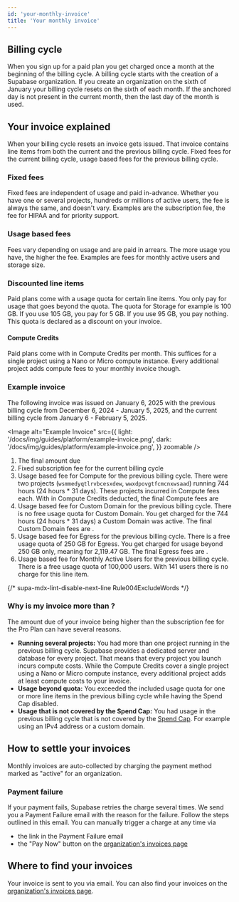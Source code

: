 ```yaml
---
id: 'your-monthly-invoice'
title: 'Your monthly invoice'
---
```


## Billing cycle

When you sign up for a paid plan you get charged once a month at the beginning of the billing cycle. A billing cycle starts with the creation of a Supabase organization. If you create an organization on the sixth of January your billing cycle resets on the sixth of each month. If the anchored day is not present in the current month, then the last day of the month is used.

## Your invoice explained

When your billing cycle resets an invoice gets issued. That invoice contains line items from both the current and the previous billing cycle. Fixed fees for the current billing cycle, usage based fees for the previous billing cycle.

### Fixed fees

Fixed fees are independent of usage and paid in-advance. Whether you have one or several projects, hundreds or millions of active users, the fee is always the same, and doesn't vary. Examples are the subscription fee, the fee for HIPAA and for priority support.

### Usage based fees

Fees vary depending on usage and are paid in arrears. The more usage you have, the higher the fee. Examples are fees for monthly active users and storage size.

### Discounted line items

Paid plans come with a usage quota for certain line items. You only pay for usage that goes beyond the quota. The quota for Storage for example is 100 GB. If you use 105 GB, you pay for 5 GB. If you use 95 GB, you pay nothing. This quota is declared as a discount on your invoice.

#### Compute Credits

Paid plans come with <Price price="10" /> in Compute Credits per month. This suffices for a single project using a Nano or Micro compute instance. Every additional project adds compute fees to your monthly invoice though.

### Example invoice

The following invoice was issued on January 6, 2025 with the previous billing cycle from December 6, 2024 - January 5, 2025, and the current billing cycle from January 6 - February 5, 2025.

<Image
  alt="Example Invoice"
  src={{
    light: '/docs/img/guides/platform/example-invoice.png',
    dark: '/docs/img/guides/platform/example-invoice.png',
  }}
  zoomable
/>

1. The final amount due
2. Fixed subscription fee for the current billing cycle
3. Usage based fee for Compute for the previous billing cycle. There were two projects (`wsmmedyqtlrvbcesxdew`, `wwxdpovgtfcmcnxwsaad`) running 744 hours (24 hours \* 31 days). These projects incurred <Price price="10" /> in Compute fees each. With <Price price="10" /> in Compute Credits deducted, the final Compute fees are <Price price="10." />
4. Usage based fee for Custom Domain for the previous billing cycle. There is no free usage quota for Custom Domain. You get charged for the 744 hours (24 hours \* 31 days) a Custom Domain was active. The final Custom Domain fees are <Price price="10.19" />.
5. Usage based fee for Egress for the previous billing cycle. There is a free usage quota of 250 GB for Egress. You get charged for usage beyond 250 GB only, meaning for 2,119.47 GB. The final Egress fees are <Price price="190.75" />.
6. Usage based fee for Monthly Active Users for the previous billing cycle. There is a free usage quota of 100,000 users. With 141 users there is no charge for this line item.

{/* supa-mdx-lint-disable-next-line Rule004ExcludeWords */}

### Why is my invoice more than <Price price="25" />?

The amount due of your invoice being higher than the <Price price="25" /> subscription fee for the Pro Plan can have several reasons.

- **Running several projects:** You had more than one project running in the previous billing cycle. Supabase provides a dedicated server and database for every project. That means that every project you launch incurs compute costs. While the <Price price="10" /> Compute Credits cover a single project using a Nano or Micro compute instance, every additional project adds at least <Price price="10" /> compute costs to your invoice.
- **Usage beyond quota:** You exceeded the included usage quota for one or more line items in the previous billing cycle while having the Spend Cap disabled.
- **Usage that is not covered by the Spend Cap:** You had usage in the previous billing cycle that is not covered by the [Spend Cap](/docs/guides/platform/cost-control#spend-cap). For example using an IPv4 address or a custom domain.

## How to settle your invoices

Monthly invoices are auto-collected by charging the payment method marked as "active" for an organization.

### Payment failure

If your payment fails, Supabase retries the charge several times. We send you a Payment Failure email with the reason for the failure. Follow the steps outlined in this email. You can manually trigger a charge at any time via

- the link in the Payment Failure email
- the "Pay Now" button on the [organization's invoices page](https://supabase.com/dashboard/org/_/billing#invoices)

## Where to find your invoices

Your invoice is sent to you via email. You can also find your invoices on the [organization's invoices page](https://supabase.com/dashboard/org/_/billing#invoices).
